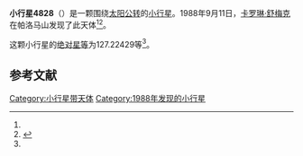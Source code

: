 {{Infobox planet
| bgcolour = #FFFFC0
| name = 4828 Misenus
| symbol = 
| image = 
| caption = 
| discovery = yes
| discovery_ref = 
| discoverer = [[卡罗琳·舒梅克|卡罗琳·舒梅克]]
| discovery_site = [[帕洛马山|帕洛马山]] 
| discovered = 1988年9月11日
| designations = yes
| mp_name = 
| named_after = 
| alt_names = 
| mp_category = [[特洛伊小行星|特洛伊小行星]]
| orbit_ref = <ref name="a">[http://ssd.jpl.nasa.gov/sbdb.cgi?sstr=4828 4828 Misenus] {{Wayback|url=http://ssd.jpl.nasa.gov/sbdb.cgi?sstr=4828 |date=20201124010803 }}，小行星數據庫瀏覽器（JPL Small-Body Database Browser）－[[美国国家航空航天局|美国国家航空航天局]]喷气推进实验室</ref>
| epoch = 2456400.5 (2013年4月18日更新)
| aphelion = {{convert|5.3954681|AU|km|3|abbr=on|lk=out}}
| perihelion = {{convert|4.9530919|AU|km|3|abbr=on}}
| semimajor = {{convert|5.1742800|AU|km|3|abbr=on}}
| eccentricity = 0.0427476
| period = 4299.058256 [[日|日]]<br />11.77[[儒略年|儒略年]]
| avg_speed = 
| inclination = 14.89656
| asc_node = 352.97896
| mean_anomaly = 
| arg_peri = 127.22429
| satellites = 
| physical_characteristics = yes
| dimensions = 
| mass = 
| density = 
| surface_grav = 
| escape_velocity = 
| sidereal_day = 
| axial_tilt = 
| pole_ecliptic_lat = 
| pole_ecliptic_lon = 
| albedo = 
| temperatures= 
| temp_name1 = 
| mean_temp_1 = 
| max_temp_1 = 
| temp_name2 = 
| max_temp_2 = 
| spectral_type = 
| abs_magnitude = 127.22429
}}

'''小行星4828'''（{{lang-en|4828 Misenus}}）是一颗围绕[[太阳|太阳]][[公转|公转]]的[[小行星|小行星]]。1988年9月11日，[[卡罗琳·舒梅克|卡罗琳·舒梅克]]在帕洛马山发现了此天体<ref name="a" /><ref>{{cite news|title=小行星列表|url=http://cfa-www.harvard.edu/iau/lists/NumberedMPs.txt|accessdate=2013-07-08|newspaper=哈佛大学|archive-date=2008-05-17|archive-url=https://web.archive.org/web/20080517010638/http://cfa-www.harvard.edu/iau/lists/NumberedMPs.txt|dead-url=no}}</ref>。

这颗小行星的[[绝对星等|绝对星等]]为127.22429等<ref name="a" />。

==参考文献==
{{reflist}}
{{Minor Planet Number|[[小行星4827|小行星4827]]|[[小行星4829|小行星4829]]}}

{{小天体}}

[[Category:小行星带天体|Category:小行星带天体]]
[[Category:1988年发现的小行星|Category:1988年发现的小行星]]

{{asteroid-stub}}